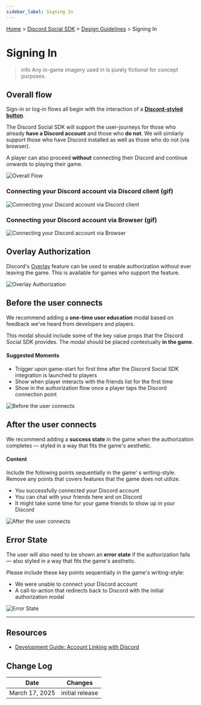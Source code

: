 ```yaml
---
sidebar_label: Signing In
---
```


[Home](/docs/intro) > [Discord Social SDK](/docs/discord-social-sdk/overview) > [Design Guidelines](/docs/discord-social-sdk/design-guidelines) > Signing In

# Signing In

> info
> Any in-game imagery used in is purely fictional for concept purposes.

## Overall flow 

Sign-in or log-in flows all begin with the interaction of a [**Discord-styled button**](/docs/discord-social-sdk/design-guidelines/branding-guidelines#buttons).

The Discord Social SDK will support the user-journeys for those who already **have a Discord account** and those who **do not**. We will similarly support those who have Discord installed as well as those who do not (via browser).

A player can also proceed **without** connecting their Discord and continue onwards to playing their game.

![Overall Flow](images/social-sdk/design-guidelines/SigningIn-02.png)

### Connecting your Discord account via Discord client (gif)

![Connecting your Discord account via Discord client](images/social-sdk/design-guidelines/animated/Connecting-via-Client.gif)

### Connecting your Discord account via Browser (gif)

![Connecting your Discord account via Browser](images/social-sdk/design-guidelines/animated/Connecting-via-Browser.gif)

## Overlay Authorization

Discord's [Overlay](https://support.discord.com/hc/en-us/articles/217659737) feature can be used to enable authorization without ever leaving the game. This is available for games who support the feature.

![Overlay Authorization](images/social-sdk/design-guidelines/SigningIn-05.png)

## Before the user connects

We recommend adding a **one-time user education** modal based on feedback we've heard from developers and players.

This modal should include some of the key value props that the Discord Social SDK provides. The modal should be placed contextually **in the game**.

#### Suggested Moments

- Trigger upon game-start for first time after the Discord Social SDK integration is launched to players
- Show when player interacts with the friends list for the first time
- Show in the authorization flow once a player taps the Discord connection point

![Before the user connects](images/social-sdk/design-guidelines/SigningIn-06.png)

## After the user connects

We recommend adding a **success state** in the game when the authorization completes — styled in a way that fits the game's aesthetic.

#### Content

Include the following points sequentially in the game' s writing-style. Remove any points that covers features that the game does not utilize.

- You successfully connected your Discord account
- You can chat with your friends here and on Discord
- It might take some time for your game friends to show up in your Discord

![After the user connects](images/social-sdk/design-guidelines/SigningIn-07.png)

## Error State

The user will also need to be shown an **error state** if the authorization fails — also styled in a way that fits the game's aesthetic.

Please include these key points sequentially in the game's writing-style:
- We were unable to connect your Discord account
- A call-to-action that redirects back to Discord with the initial authorization modal

![Error State](images/social-sdk/design-guidelines/SigningIn-08.png)

---

## Resources 

- [Development Guide: Account Linking with Discord](/docs/discord-social-sdk/development-guides/account-linking-with-discord)

## Change Log

| Date           | Changes         |
|----------------|-----------------|
| March 17, 2025 | initial release |
